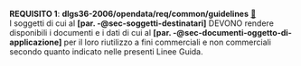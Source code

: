 ::: {#req-1 .callout-important appearance="simple" icon=false .requisito}
[**REQUISITO 1**]{.testo-rosso}: **dlgs36-2006/opendata/req/common/guidelines** [🔗](#req-1){.link-req}<br>
I soggetti di cui al **[par. -@sec-soggetti-destinatari]** DEVONO rendere disponibili i documenti e i dati di cui al **[par. -@sec-documenti-oggetto-di-applicazione]** per il loro riutilizzo a fini commerciali e non commerciali secondo quanto indicato nelle presenti Linee Guida.
:::
